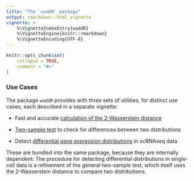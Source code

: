 ```yaml
---
title: "The `waddR` package"
output: rmarkdown::html_vignette
vignette: >
    %\VignetteIndexEntry{waddR}
    %\VignetteEngine{knitr::rmarkdown}
    %\VignetteEncoding{UTF-8}
---
```


```r
knitr::opts_chunk$set(
    collapse = TRUE,
    comment = "#>"
)
```


### Use Cases

The package `waddR` provides with three sets of utilities, for distinct use
cases, each described in a separate vignette:

* Fast and accurate 
[calculation of the  2-Wasserstein distance](wasserstein_metric.html)

* [Two-sample test](wasserstein_test.html) to check for differences between two
distributions

* Detect
[differential gene expression distributions](wasserstein_singlecell.html)
in scRNAseq data

These are bundled into the same package, because they are internally dependent:
The procedure for detecting differential distributions in single-cell data is a
refinement of the general two-sample test, which itself uses the 2-Wasserstein
distance to compare two distributions.
